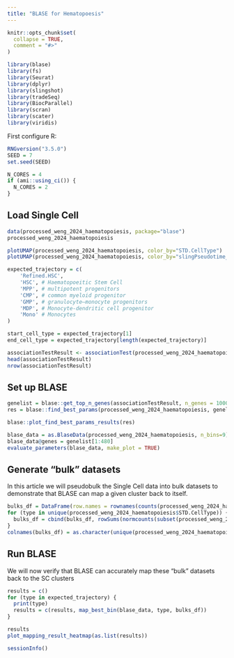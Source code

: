 ```yaml
---
title: "BLASE for Hematopoesis"
---
```


```r
knitr::opts_chunk$set(
  collapse = TRUE,
  comment = "#>"
)
```

```r
library(blase)
library(fs)
library(Seurat)
library(dplyr)
library(slingshot)
library(tradeSeq)
library(BiocParallel)
library(scran)
library(scater)
library(viridis)
```

First configure R:
```r
RNGversion("3.5.0")
SEED = 7
set.seed(SEED)
```

```r
N_CORES = 4
if (ami::using_ci()) {
  N_CORES = 2
}
```

## Load Single Cell
```r
data(processed_weng_2024_haematopoiesis, package="blase")
processed_weng_2024_haematopoiesis

plotUMAP(processed_weng_2024_haematopoiesis, color_by="STD.CellType")
plotUMAP(processed_weng_2024_haematopoiesis, color_by="slingPseudotime_1")
```


```r
expected_trajectory = c(
    'Refined.HSC',
    'HSC', # Haematopoeitic Stem Cell
    'MPP', # multipotent progenitors
    'CMP', # common myeloid progenitor
    'GMP', # granulocyte–monocyte progenitors
    'MDP', # Monocyte-dendritic cell progenitor
    'Mono' # Monocytes
)

start_cell_type = expected_trajectory[1]
end_cell_type = expected_trajectory[length(expected_trajectory)]
```



```r
associationTestResult <- associationTest(processed_weng_2024_haematopoiesis, lineages=T, global=F, contrastType="consecutive")
head(associationTestResult)
nrow(associationTestResult)
```
## Set up BLASE
```r
genelist = blase::get_top_n_genes(associationTestResult, n_genes = 1000, lineage = 1)
res = blase::find_best_params(processed_weng_2024_haematopoiesis, genelist, split_by="pseudotime_range", bins_count_range=c(6, 7, 8,9, 10),gene_count_range=c(10,20,40, 60, 80, 100, 120, 160, 240, 480, 960))

blase::plot_find_best_params_results(res)
```

```r
blase_data = as.BlaseData(processed_weng_2024_haematopoiesis, n_bins=9)
blase_data@genes = genelist[1:480]
evaluate_parameters(blase_data, make_plot = TRUE)
```

## Generate "bulk" datasets
In this article we will pseudobulk the Single Cell data into bulk datasets to demonstrate that
BLASE can map a given cluster back to itself.
```r
bulks_df = DataFrame(row.names = rownames(counts(processed_weng_2024_haematopoiesis)))
for (type in unique(processed_weng_2024_haematopoiesis$STD.CellType)) {
  bulks_df = cbind(bulks_df, rowSums(normcounts(subset(processed_weng_2024_haematopoiesis, , STD.CellType==type))))
}
colnames(bulks_df) = as.character(unique(processed_weng_2024_haematopoiesis$STD.CellType))
```

## Run BLASE
We will now verify that BLASE can accurately map these "bulk" datasets back to the SC clusters

```r
results = c()
for (type in expected_trajectory) {
  print(type)
  results = c(results, map_best_bin(blase_data, type, bulks_df))
}
```

```r
results
plot_mapping_result_heatmap(as.list(results))
```
```r
sessionInfo()
```